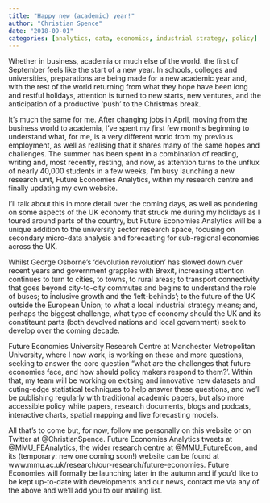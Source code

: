 ```yaml
---
title: "Happy new (academic) year!"
author: "Christian Spence"
date: "2018-09-01"
categories: [analytics, data, economics, industrial strategy, policy]
---
```


Whether in business, academia or much else of the world. the first of September feels like the start of a new year. In schools, colleges and universities, preparations are being made for a new academic year and, with the rest of the world returning from what they hope have been long and restful holidays, attention is turned to new starts, new ventures, and the anticipation of a productive ‘push’ to the Christmas break.

It’s much the same for me. After changing jobs in April, moving from the business world to academia, I’ve spent my first few months beginning to understand what, for me, is a very different world from my previous employment, as well as realising that it shares many of the same hopes and challenges. The summer has been spent in a combination of reading, writing and, most recently, resting, and now, as attention turns to the unflux of nearly 40,000 students in a few weeks, I’m busy launching a new research unit, Future Economies Analytics, within my research centre and finally updating my own website.

I’ll talk about this in more detail over the coming days, as well as pondering on some aspects of the UK economy that struck me during my holidays as I toured around parts of the country, but Future Economies Analytics will be a unique addition to the university sector research space, focusing on secondary micro-data analysis and forecasting for sub-regional economies across the UK.

Whilst George Osborne’s ‘devolution revolution’ has slowed down over recent years and government grapples with Brexit, increasing attention continues to turn to cities, to towns, to rural areas; to transport connectivity that goes beyond city-to-city commutes and begins to understand the role of buses; to inclusive growth and the ‘left-behinds’; to the future of the UK outside the European Union; to what a local industrial strategy means; and, perhaps the biggest challenge, what type of economy should the UK and its constiteunt parts (both devolved nations and local government) seek to develop over the coming decade.

Future Economies University Research Centre at Manchester Metropolitan University, where I now work, is working on these and more questions, seeking to answer the core question “what are the challenges that future economies face, and how should policy makers respond to them?’. Within that, my team will be working on exitsing and innovative new datasets and cuting-edge statistical techniques to help answer these questions, and we’ll be publishing regularly with traditional academic papers, but also more accessible policy white papers, research documents, blogs and podcats, interactive charts, spatial mapping and live forecasting models.

All that’s to come but, for now, follow me personally on this website or on Twitter at @ChristianSpence. Future Economies Analytics tweets at @MMU_FEAnalytics, the wider research centre at @MMU_FutureEcon, and its (temporary: new one coming soon!) website can be found at www.mmu.ac.uk/research/our-research/future-economies. Future Economies will formally be launching later in the autumn and if you’d like to be kept up-to-date with developments and our news, contact me via any of the above and we’ll add you to our mailing list.